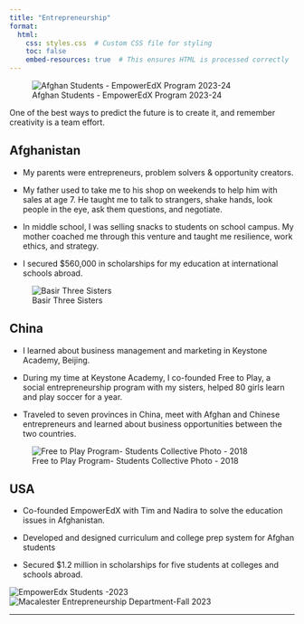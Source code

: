 ```yaml
---
title: "Entrepreneurship"
format:
  html:
    css: styles.css  # Custom CSS file for styling
    toc: false
    embed-resources: true  # This ensures HTML is processed correctly
---
```


![Afghan Students - EmpowerEdX Program 2023-24](images/EmpowerEdx Students.png)

::: red-background
One of the best ways to predict the future is to create it, and remember creativity is a team effort.
:::

## Afghanistan

- My parents were entrepreneurs, problem solvers & opportunity creators.  

- My father used to take me to his shop on weekends to help him with sales at age 7. He taught me to talk to strangers, shake hands, look people in the eye, ask them questions, and negotiate. 

- In middle school, I was selling snacks to students on school campus. My mother coached me through this venture and taught me resilience, work ethics, and strategy.

- I secured $560,000 in scholarships for my education at international schools abroad.


![Basir Three Sisters](images/Three sisters.jpg)

## China

- I learned about business management and marketing in Keystone Academy, Beijing. 

- During my time at Keystone Academy, I co-founded Free to Play, a social entrepreneurship program with my sisters, helped 80 girls learn and play soccer for a year.

- Traveled to seven provinces in China, meet with Afghan and Chinese entrepreneurs and learned about business opportunities between the two countries.

![Free to Play Program- Students Collective Photo - 2018](images/Free to play.JPG)

## USA

- Co-founded EmpowerEdX with Tim and Nadira to solve the education issues in Afghanistan.

- Developed and designed curriculum and college prep system for Afghan students

- Secured $1.2 million in scholarships for five students at colleges and schools abroad. 

![EmpowerEdx Students -2023](images/Studens Celebration-EmpowerEdX.png)
![Macalester Entrepreneurship Department-Fall 2023](images/MAC-Entre%20Department.jpg)




------------------------------------------------------------------------
